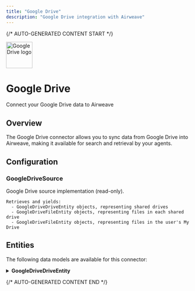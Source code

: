 ```yaml
---
title: "Google Drive"
description: "Google Drive integration with Airweave"
---
```


{/* AUTO-GENERATED CONTENT START */}

<div className="connector-header">
  <img src="icon.svg" alt="Google Drive logo" width="72" height="72" className="connector-icon" />
  <div className="connector-info">
    <h1>Google Drive</h1>
    <p>Connect your Google Drive data to Airweave</p>
  </div>
</div>

## Overview

The Google Drive connector allows you to sync data from Google Drive into Airweave, making it available for search and retrieval by your agents.

## Configuration


### GoogleDriveSource

Google Drive source implementation (read-only).

    Retrieves and yields:
      - GoogleDriveDriveEntity objects, representing shared drives
      - GoogleDriveFileEntity objects, representing files in each shared drive
      - GoogleDriveFileEntity objects, representing files in the user's My Drive


## Entities

The following data models are available for this connector:


<details>
<summary><strong>GoogleDriveDriveEntity</strong></summary>

Schema for a Drive resource (shared drive).

    Reference:
      https://developers.google.com/drive/api/v3/reference/drives

| Field | Type | Description |
|-------|------|-------------|
| drive_id | str | Unique ID of the shared drive. |
| name | Optional[str] | The name of this shared drive. |
| kind | Optional[str] | Identifies what kind of resource this is; typically "drive#drive". |
| color_rgb | Optional[str] | The color of this shared drive as an RGB hex string. |
| created_time | Optional[datetime] | When the shared drive was created (RFC 3339 date-time). |
| hidden | bool | Whether the shared drive is hidden from default view. |
| org_unit_id | Optional[str] | The organizational unit of this shared drive, if applicable. |

</details>


{/* AUTO-GENERATED CONTENT END */}
